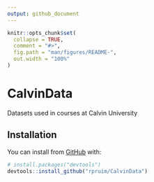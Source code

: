 ```yaml
---
output: github_document
---
```


<!-- README.md is generated from README.Rmd. Please edit that file -->

```r
knitr::opts_chunk$set(
  collapse = TRUE,
  comment = "#>",
  fig.path = "man/figures/README-",
  out.width = "100%"
)
```

# CalvinData

<!-- badges: start -->
<!-- badges: end -->

Datasets used in courses at Calvin University

## Installation

You can install from [GitHub](https://github.com/) with:

``` r
# install.packages("devtools")
devtools::install_github("rpruim/CalvinData")
```


